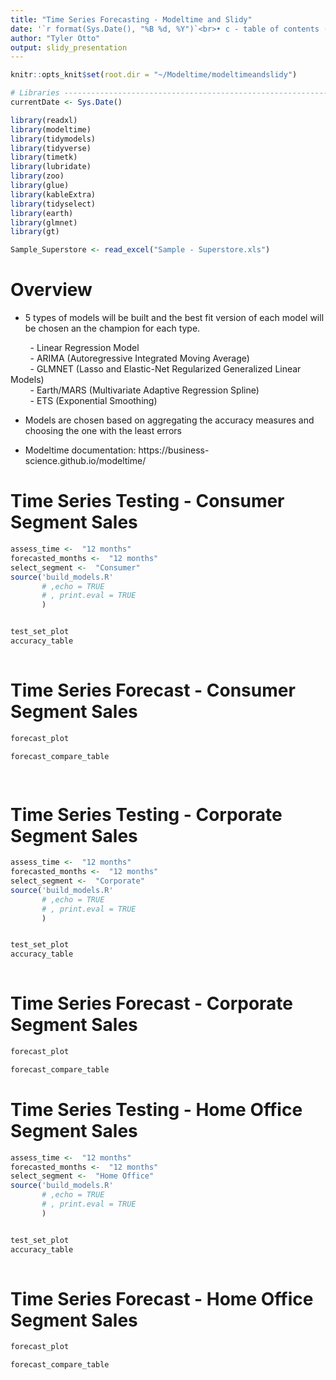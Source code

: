 ```yaml
---
title: "Time Series Forecasting - Modeltime and Slidy"
date: '`r format(Sys.Date(), "%B %d, %Y")`<br>• c - table of contents (bottom left) <br>• k - disable click to next slide<br>• use arrow keys to navigate'
author: "Tyler Otto"
output: slidy_presentation
---
```


```r

knitr::opts_knit$set(root.dir = "~/Modeltime/modeltimeandslidy")

# Libraries ---------------------------------------------------------------
currentDate <- Sys.Date() 

library(readxl)
library(modeltime)
library(tidymodels)
library(tidyverse)
library(timetk)
library(lubridate)
library(zoo)
library(glue)
library(kableExtra)
library(tidyselect)
library(earth)
library(glmnet)
library(gt)

Sample_Superstore <- read_excel("Sample - Superstore.xls")

```

 
# Overview

* 5 types of models will be built and the best fit version of each model will be chosen an the champion for each type.

|         - Linear Regression Model
|         - ARIMA (Autoregressive Integrated Moving Average)
|         - GLMNET (Lasso and Elastic-Net Regularized Generalized Linear Models)
|         - Earth/MARS (Multivariate Adaptive Regression Spline)
|         - ETS (Exponential Smoothing)

* Models are chosen based on aggregating the accuracy measures and choosing the one with the least errors

* Modeltime documentation: https://business-science.github.io/modeltime/


# Time Series Testing - Consumer Segment Sales

```r

assess_time <-  "12 months"
forecasted_months <-  "12 months"
select_segment <-  "Consumer"
source('build_models.R'
       # ,echo = TRUE
       # , print.eval = TRUE
       )


test_set_plot
accuracy_table
  
```

# Time Series Forecast - Consumer Segment Sales

```r

forecast_plot

forecast_compare_table

  
```

# Time Series Testing - Corporate Segment Sales

```r

assess_time <-  "12 months"
forecasted_months <-  "12 months"
select_segment <-  "Corporate"
source('build_models.R'
       # ,echo = TRUE
       # , print.eval = TRUE
       )


test_set_plot
accuracy_table
  
```

# Time Series Forecast - Corporate Segment Sales

```r

forecast_plot

forecast_compare_table

```

# Time Series Testing - Home Office Segment Sales

```r

assess_time <-  "12 months"
forecasted_months <-  "12 months"
select_segment <-  "Home Office"
source('build_models.R'
       # ,echo = TRUE
       # , print.eval = TRUE
       )


test_set_plot
accuracy_table
  
```

# Time Series Forecast - Home Office Segment Sales

```r

forecast_plot

forecast_compare_table
```
